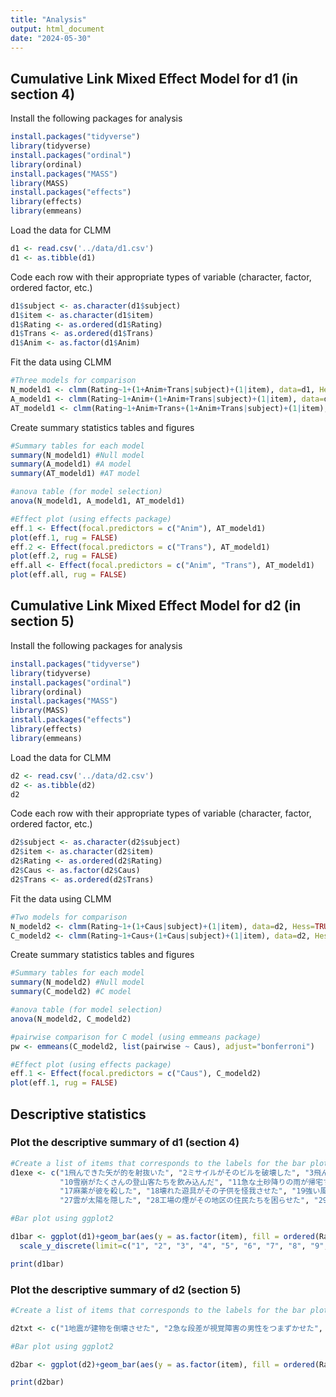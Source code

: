 ```yaml
---
title: "Analysis"
output: html_document
date: "2024-05-30"
---
```


## Cumulative Link Mixed Effect Model for d1 (in section 4)

Install the following packages for analysis

```r

install.packages("tidyverse")
library(tidyverse)
install.packages("ordinal")
library(ordinal)
install.packages("MASS")
library(MASS)
install.packages("effects")
library(effects)
library(emmeans)
```

Load the data for CLMM

```r
d1 <- read.csv('../data/d1.csv')
d1 <- as.tibble(d1)
```

Code each row with their appropriate types of variable (character, factor, ordered factor, etc.)

```r
d1$subject <- as.character(d1$subject)
d1$item <- as.character(d1$item)
d1$Rating <- as.ordered(d1$Rating)
d1$Trans <- as.ordered(d1$Trans)
d1$Anim <- as.factor(d1$Anim)
```

Fit the data using CLMM

```r
#Three models for comparison
N_modeld1 <- clmm(Rating~1+(1+Anim+Trans|subject)+(1|item), data=d1, Hess=TRUE)
A_modeld1 <- clmm(Rating~1+Anim+(1+Anim+Trans|subject)+(1|item), data=d1, Hess=TRUE)
AT_modeld1 <- clmm(Rating~1+Anim+Trans+(1+Anim+Trans|subject)+(1|item), data=d1, Hess=TRUE)

```

Create summary statistics tables and figures

```r
#Summary tables for each model
summary(N_modeld1) #Null model
summary(A_modeld1) #A model
summary(AT_modeld1) #AT model

#anova table (for model selection)
anova(N_modeld1, A_modeld1, AT_modeld1)

#Effect plot (using effects package)
eff.1 <- Effect(focal.predictors = c("Anim"), AT_modeld1)
plot(eff.1, rug = FALSE)
eff.2 <- Effect(focal.predictors = c("Trans"), AT_modeld1)
plot(eff.2, rug = FALSE)
eff.all <- Effect(focal.predictors = c("Anim", "Trans"), AT_modeld1)
plot(eff.all, rug = FALSE)

```

## Cumulative Link Mixed Effect Model for d2 (in section 5)

Install the following packages for analysis

```r

install.packages("tidyverse")
library(tidyverse)
install.packages("ordinal")
library(ordinal)
install.packages("MASS")
library(MASS)
install.packages("effects")
library(effects)
library(emmeans)
```

Load the data for CLMM

```r
d2 <- read.csv('../data/d2.csv')
d2 <- as.tibble(d2)
d2
```

Code each row with their appropriate types of variable (character, factor, ordered factor, etc.)

```r
d2$subject <- as.character(d2$subject)
d2$item <- as.character(d2$item)
d2$Rating <- as.ordered(d2$Rating)
d2$Caus <- as.factor(d2$Caus)
d2$Trans <- as.ordered(d2$Trans)
```

Fit the data using CLMM

```r
#Two models for comparison
N_modeld2 <- clmm(Rating~1+(1+Caus|subject)+(1|item), data=d2, Hess=TRUE)
C_modeld2 <- clmm(Rating~1+Caus+(1+Caus|subject)+(1|item), data=d2, Hess=TRUE)
```

Create summary statistics tables and figures

```r
#Summary tables for each model
summary(N_modeld2) #Null model
summary(C_modeld2) #C model

#anova table (for model selection)
anova(N_modeld2, C_modeld2)

#pairwise comparison for C model (using emmeans package)
pw <- emmeans(C_modeld2, list(pairwise ~ Caus), adjust="bonferroni")

#Effect plot (using effects package)
eff.1 <- Effect(focal.predictors = c("Caus"), C_modeld2)
plot(eff.1, rug = FALSE)

```

## Descriptive statistics

### Plot the descriptive summary of d1 (section 4)

```r
#Create a list of items that corresponds to the labels for the bar plot
d1exe <- c("1飛んできた矢が的を射抜いた", "2ミサイルがそのビルを破壊した", "3飛んできたボールが窓ガラスを割った", "4落石が歩行者を押し潰した", "5一発の銃弾が兵士を殺した。", "6落雷が彼を気絶させた", "7山火事の炎が木々を焼き尽くした", "8この爆弾は装甲の厚い戦車を破壊できる", "9爆撃機から落とされる爆弾が街のあちこちを破壊している",
           "10雪崩がたくさんの登山客たちを飲み込んだ", "11急な土砂降りの雨が帰宅する人たちをずぶ濡れにした", "12強烈な突風が歩行者たちを転倒させた", "13津波が村を襲った", "14突風が看板を動かした", "15釘が自転車をパンクさせた", "16その危険な技が彼を骨折させた",
           "17麻薬が彼を殺した", "18壊れた遊具がその子供を怪我させた", "19強い風が庭の木を揺らしている", "20大地震が東京を襲うかもしれない", "21打球が観客席を超えて行った", "22サーチライトの光が脱獄囚を追っている", "23有毒ガスがその兵士を嘔吐させた", "24落ちてきた看板が歩行者を直撃した", "25凍結した路面がトラックをスリップさせた", "26この薬品はプラスチックを溶かす",
           "27雲が太陽を隠した", "28工場の煙がその地区の住民たちを困らせた", "29不気味な絵画が美術館に来た子供たちを怖がらせた", "30監視カメラが逃げる犯人を捉えた", "31紛れ込んだ部品がベルトコンベアを止めた", "32満月が家々を照らしている", "33バラの棘が指を刺した", "34重い年貢がその村人たちを苦しめた", "35防弾チョッキが彼を守った", "36長い不況が国民を苦しめた", "37紅葉が山を覆い始めた", "38このロープは重い展示物を支えることができる", "39大きな川が2つの村を隔てている", "40初戦の勝利が選手たちを鼓舞した", "41この新作映画は観客を魅了するだろう", "42この保険は高齢者を対象にしている", "43大きな木が枝を揺らしている", "44このエレベーターは緊急停止装置を備えている", "45その薬はいろいろな効能を持つ", "46この法律における「学生」の定義は専門学校生を含む", "47政治は変えられないという思い込みが国民を支配している", "48祭りの季節になり、熱気が人々を包みはじめた")

#Bar plot using ggplot2 

d1bar <- ggplot(d1)+geom_bar(aes(y = as.factor(item), fill = ordered(Rating, rev(levels(Rating)))), position = position_fill())+scale_x_continuous(labels = scales::percent)+
  scale_y_discrete(limit=c("1", "2", "3", "4", "5", "6", "7", "8", "9", "10", "11", "12", "13", "14", "15", "16", "17", "18", "19", "20", "21", "22", "23", "24", "25", "26", "27", "28", "29", "30", "31", "32", "33", "34", "35", "36", "37", "38", "39", "40", "41", "42", "43", "44", "45", "46", "47", "48"), labels=d1exe, theme_set( theme_bw(base_family = "HiraKakuProN-W3")))+labs(x = "Percentage")+theme_set( theme_bw(base_family = "HiraKakuProN-W3"))

print(d1bar)
```

### Plot the descriptive summary of d2 (section 5)

```r
#Create a list of items that corresponds to the labels for the bar plot

d2txt <- c("1地震が建物を倒壊させた", "2急な段差が視覚障害の男性をつまずかせた", "3突風が看板を倒した", "4鉄板の熱がバターを溶かした", "5長い年月をかけて風が砂丘を作った", "6雨粒が窓ガラスを叩いた","7燃え盛る炎が消防士を火傷させた", "8乱気流がキャビンアテンダントをよろめかせた", "9鍵がドアを開けた", "10バンドエイドが擦り傷を隠した", "11チェーンソーが木を切った", "12電子レンジが惣菜を温めた", "13ハンマーが窓ガラスを割った", "14赤ペンがバツ印をつけた", "15エクセルがデータをまとめた", "16懐中電灯が草むらを照らした", "17美しいダンスが観客を魅了した", "18借金が彼を苦しめた", "19激しい雷鳴が子供達を怖がらせた", "20干ばつが村人たちを悩ませた", "21久しぶりの雨が村人を喜ばせた", "22高速道路の騒音が住民たちを困らせている", "23その大きな犬が子供たちを怯えさせた", "24見事なマジックが観客を驚かせた", "25倒れた木が道路を塞いでいる", "26マングローブがその土地全体を覆っている", "27珊瑚礁が島を囲んでいる", "28川が市の東側を流れている", "29山地が国土の大半を占めている", "30物価上昇率が賃金上昇率を上回っている", "31この避難所はたくさんの被災者を収容できる", "32高い壁が西側と東側の人々を隔てている", "33このヒーターは自動オフ機能を備えている", "34庭の木が立派な実をつけている", "35ここの井戸水は豊富なミネラルを含んでいる", "36この薬は強い副作用を持つ", "37今度のアルバムは新曲をたくさん収録している", "38このウォークイン・クローゼットはたくさんの服を収納できる", "39この国は大量の失業者を抱えている", "40この単語は文脈によっていろいろな意味を持つ")

#Bar plot using ggplot2 

d2bar <- ggplot(d2)+geom_bar(aes(y = as.factor(item), fill = ordered(Rating, rev(levels(Rating)))), position = position_fill())+scale_x_continuous(labels = scales::percent)+ scale_y_discrete(limit=c("1", "2","3", "4", "5", "6", "7","8","9", "10", "11", "12", "13","14", "15","16", "17", "18","19", "20","21", "22", "23","24", "25", "26","27", "28", "29","30", "31","32", "33", "34", "35", "36", "37", "38", "39", "40"), labels=d2txt, theme_set( theme_bw(base_family = "HiraKakuProN-W3")))+labs(x = "Percentage")+theme_set( theme_bw(base_family = "HiraKakuProN-W3")) 

print(d2bar)
```
